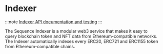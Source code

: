 # Indexer

:::note
[Indexer API documentation and testing](https://0xsequence.redoc.ly/tag/indexer)
:::

The Sequence Indexer is a modular web3 service that makes it easy to query blockchain token and NFT data from Ethereum-compatible networks. The Indexer automatically indexes every ERC20, ERC721 and ERC1155 token from Ethereum-compatible chains.
